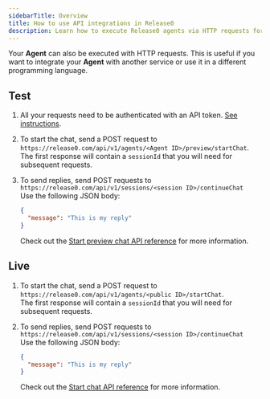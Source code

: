```yaml
---
sidebarTitle: Overview
title: How to use API integrations in Release0
description: Learn how to execute Release0 agents via HTTP requests for integration with external services and systems.
---
```


Your **Agent** can also be executed with HTTP requests. This is useful if you want to integrate your **Agent** with another service or use it in a different programming language.

## Test

1. All your requests need to be authenticated with an API token. [See instructions](/api-reference/authentication).
2. To start the chat, send a POST request to `https://release0.com/api/v1/agents/<Agent ID>/preview/startChat`.  
   The first response will contain a `sessionId` that you will need for subsequent requests.
3. To send replies, send POST requests to `https://release0.com/api/v1/sessions/<session ID>/continueChat`  
   Use the following JSON body:

   ```json
   {
     "message": "This is my reply"
   }
   ```

   Check out the [Start preview chat API reference](../../api-reference/chat/start-preview-chat) for more information.

## Live

1. To start the chat, send a POST request to `https://release0.com/api/v1/agents/<public ID>/startChat`.  
   The first response will contain a `sessionId` that you will need for subsequent requests.
2. To send replies, send POST requests to `https://release0.com/api/v1/sessions/<session ID>/continueChat`  
   Use the following JSON body:

   ```json
   {
     "message": "This is my reply"
   }
   ```

   Check out the [Start chat API reference](../../api-reference/chat/start-chat) for more information.
